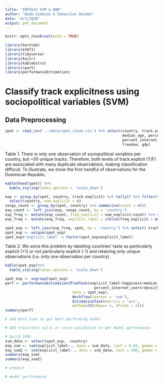 ```yaml
---
title: "INFO523 SVM & ANN"
author: "Noah Giebink & Sebastian Deimen"
date: "4/3/2020"
output: pdf_document
---
```


```r
knitr::opts_chunk$set(echo = TRUE)

library(kernlab)
library(e1071)
library(tidyverse)
library(knitr)
library(kableExtra)
library(rpart)
library(performanceEstimation)
```

# Classify track explicitness using sociopolitical variables (SVM)

## Data Preprocessing


```r
spot <- read_csv('../data/spot_clean.csv') %>% select(country, track.explicit, happiness,
                                                      median_age, percent_urban,
                                                      percent_internet_users, density_sqkm,
                                                      freedom, gdp)
```

Table 1. There is only one observation of sociopolitical variables per country, but ~50 unique tracks. Therefore, both levels of track.explicit (T/F) are associated with many duplicate observations, making classification difficult. To illustrate, we show the first handful of observations for the Dominican Republic.

```r
kable(head(spot)) %>%
  kable_styling(latex_options = 'scale_down')

```


```r
exp <- group_by(spot, country, track.explicit) %>% tally() %>% filter(track.explicit==TRUE) %>%
  select(country, num_explicit = n)
songs_count <- group_by(spot, country) %>% summarise(count = n()) 
exp_count <- left_join(exp, songs_count, by = 'country')
exp_freq <- mutate(exp_count, freq_explicit = num_explicit/count) %>% select(country, freq_explicit)
exp_freq <- mutate(exp_freq, explicit_label = ifelse(freq_explicit > median(exp_freq$freq_explicit), 1, -1))

spot_exp <- left_join(exp_freq, spot, by = 'country') %>% select(-track.explicit, -freq_explicit)
spot_exp <- unique(spot_exp)
spot_exp$'explicit_label' = factor(spot_exp$explicit_label)

```

Table 2. We solve this problem by labelling countries' taste as particularly explicit (+1) or not particularly explicit (-1) and retaining only unique observations (i.e. only one observation per country).

```r
kable(spot_exp)%>%
  kable_styling(latex_options = 'scale_down')

```


```r
spot_exp <- ungroup(spot_exp)
perf <- performanceEstimation(PredTask(explicit_label~happiness+median_age+percent_urban+
                                         percent_internet_users+density_sqkm+freedom+gdp, 
                               data = spot_exp),
                               Workflow(learner = 'svm'), 
                               EstimationTask(metrics = 'acc',
                               method=CV(nReps= 5, nFolds = 5)))
summary(perf)

# add best.tune to get best performing model

# ADD train/test split or cross-validation to get model performance

# build SVMs
svm_data <- select(spot_exp, -country)
exp_svm <- svm(explicit_label~., data = svm_data, cost = 0.01, gamma = 0.001)
exp_svm2 <- svm(explicit_label~., data = svm_data, cost = 100, gamma = 100)
summary(exp_svm)
summary(exp_svm2)

# predict

# model performance

```
